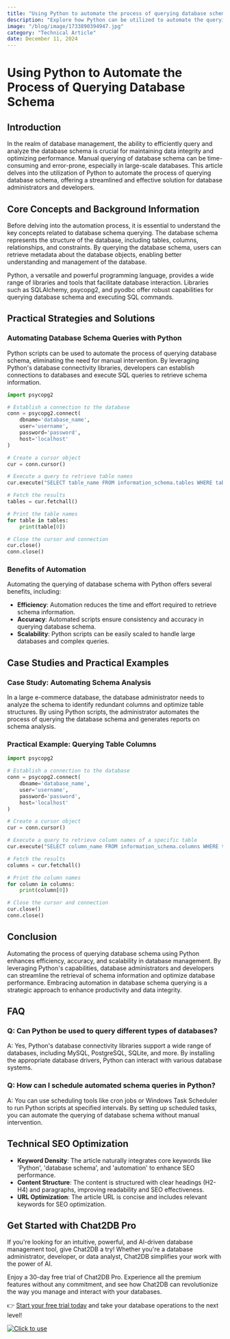 ```yaml
---
title: "Using Python to automate the process of querying database schema"
description: "Explore how Python can be utilized to automate the querying of database schema, enhancing efficiency and accuracy in database management."
image: "/blog/image/1733890394947.jpg"
category: "Technical Article"
date: December 11, 2024
---
```


# Using Python to Automate the Process of Querying Database Schema

## Introduction

In the realm of database management, the ability to efficiently query and analyze the database schema is crucial for maintaining data integrity and optimizing performance. Manual querying of database schema can be time-consuming and error-prone, especially in large-scale databases. This article delves into the utilization of Python to automate the process of querying database schema, offering a streamlined and effective solution for database administrators and developers.

## Core Concepts and Background Information

Before delving into the automation process, it is essential to understand the key concepts related to database schema querying. The database schema represents the structure of the database, including tables, columns, relationships, and constraints. By querying the database schema, users can retrieve metadata about the database objects, enabling better understanding and management of the database.

Python, a versatile and powerful programming language, provides a wide range of libraries and tools that facilitate database interaction. Libraries such as SQLAlchemy, psycopg2, and pyodbc offer robust capabilities for querying database schema and executing SQL commands.

## Practical Strategies and Solutions

### Automating Database Schema Queries with Python

Python scripts can be used to automate the process of querying database schema, eliminating the need for manual intervention. By leveraging Python's database connectivity libraries, developers can establish connections to databases and execute SQL queries to retrieve schema information.

```python
import psycopg2

# Establish a connection to the database
conn = psycopg2.connect(
    dbname='database_name',
    user='username',
    password='password',
    host='localhost'
)

# Create a cursor object
cur = conn.cursor()

# Execute a query to retrieve table names
cur.execute("SELECT table_name FROM information_schema.tables WHERE table_schema = 'public'")

# Fetch the results
tables = cur.fetchall()

# Print the table names
for table in tables:
    print(table[0])

# Close the cursor and connection
cur.close()
conn.close()
```

### Benefits of Automation

Automating the querying of database schema with Python offers several benefits, including:

- **Efficiency**: Automation reduces the time and effort required to retrieve schema information.
- **Accuracy**: Automated scripts ensure consistency and accuracy in querying database schema.
- **Scalability**: Python scripts can be easily scaled to handle large databases and complex queries.

## Case Studies and Practical Examples

### Case Study: Automating Schema Analysis

In a large e-commerce database, the database administrator needs to analyze the schema to identify redundant columns and optimize table structures. By using Python scripts, the administrator automates the process of querying the database schema and generates reports on schema analysis.

### Practical Example: Querying Table Columns

```python
import psycopg2

# Establish a connection to the database
conn = psycopg2.connect(
    dbname='database_name',
    user='username',
    password='password',
    host='localhost'
)

# Create a cursor object
cur = conn.cursor()

# Execute a query to retrieve column names of a specific table
cur.execute("SELECT column_name FROM information_schema.columns WHERE table_name = 'table_name'")

# Fetch the results
columns = cur.fetchall()

# Print the column names
for column in columns:
    print(column[0])

# Close the cursor and connection
cur.close()
conn.close()
```

## Conclusion

Automating the process of querying database schema using Python enhances efficiency, accuracy, and scalability in database management. By leveraging Python's capabilities, database administrators and developers can streamline the retrieval of schema information and optimize database performance. Embracing automation in database schema querying is a strategic approach to enhance productivity and data integrity.

## FAQ

### Q: Can Python be used to query different types of databases?

A: Yes, Python's database connectivity libraries support a wide range of databases, including MySQL, PostgreSQL, SQLite, and more. By installing the appropriate database drivers, Python can interact with various database systems.

### Q: How can I schedule automated schema queries in Python?

A: You can use scheduling tools like cron jobs or Windows Task Scheduler to run Python scripts at specified intervals. By setting up scheduled tasks, you can automate the querying of database schema without manual intervention.

## Technical SEO Optimization

- **Keyword Density**: The article naturally integrates core keywords like 'Python', 'database schema', and 'automation' to enhance SEO performance.
- **Content Structure**: The content is structured with clear headings (H2-H4) and paragraphs, improving readability and SEO effectiveness.
- **URL Optimization**: The article URL is concise and includes relevant keywords for SEO optimization.


## Get Started with Chat2DB Pro

If you're looking for an intuitive, powerful, and AI-driven database management tool, give Chat2DB a try! Whether you're a database administrator, developer, or data analyst, Chat2DB simplifies your work with the power of AI.

Enjoy a 30-day free trial of Chat2DB Pro. Experience all the premium features without any commitment, and see how Chat2DB can revolutionize the way you manage and interact with your databases.

👉 [Start your free trial today](https://chat2db.ai/pricing) and take your database operations to the next level!


[![Click to use](/image/blog/bg/chat2db.jpg)](https://chat2db.ai/)
